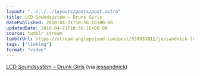 ```yaml
---
layout: "../../../layouts/posts/post.astro"
title: LCD Soundsystem – Drunk Girls
datePublished: 2010-04-21T10:56:16+00:00
updatedDate: 2010-04-21T10:56:16+00:00
source: tumblr stream
tumblrUrl: https://stream.anglepoised.com/post/538033812/jessandnick-lcd-soundsystem-drunk-girls-hd
tags: ["linklog"]
format: "video"
---
```



<YouTube id="https://www.youtube.com/watch?v=h0fw6WbzU7E" />

[LCD Soundsystem &#8211; Drunk Girls][2] (via [jessandnick][1])

[1]: http://tumblr.nickandjess.co.uk/post/537981599/lcd-soundsystem-drunk-girls-hd-via
[2]: https://www.youtube.com/watch?v=h0fw6WbzU7E
